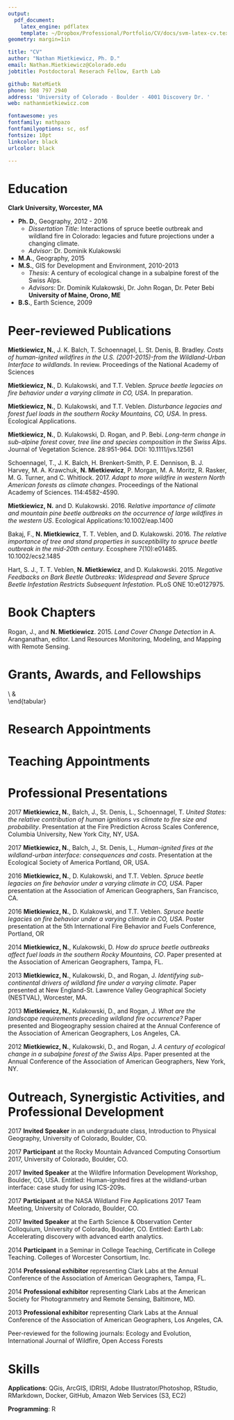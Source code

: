 ```yaml
---
output:
  pdf_document:
    latex_engine: pdflatex
    template: ~/Dropbox/Professional/Portfolio/CV/docs/svm-latex-cv.tex
geometry: margin=1in

title: "CV"
author: "Nathan Mietkiewicz, Ph. D."
email: Nathan.Mietkiewicz@Colorado.edu
jobtitle: Postdoctoral Reserach Fellow, Earth Lab

github: NateMietk
phone: 508 797 2940
address: 'University of Colorado · Boulder · 4001 Discovery Dr. '
web: nathanmietkiewicz.com

fontawesome: yes
fontfamily: mathpazo
fontfamilyoptions: sc, osf
fontsize: 10pt
linkcolor: black
urlcolor: black

---
```

# Education

**Clark University, Worcester, MA**

- **Ph. D.**, Geography, 2012 - 2016
    - *Dissertation Title*: Interactions of spruce beetle outbreak and wildland fire in Colorado: legacies and future projections under a changing climate.
    - *Advisor*: Dr. Dominik Kulakowski
- **M.A.**, Geography, 2015
- **M.S.**, GIS for Development and Environment, 2010-2013
    - *Thesis*: A century of ecological change in a subalpine forest of the Swiss Alps.
    - *Advisors*: Dr. Dominik Kulakowski, Dr. John Rogan, Dr. Peter Bebi
**University of Maine, Orono, ME**
- **B.S.**, Earth Science, 2009

# Peer-reviewed Publications 

**Mietkiewicz, N.**, J. K. Balch, T. Schoennagel, L. St. Denis, B. Bradley. *Costs of human-ignited wildfires in the U.S. (2001-2015)-from the Wildland-Urban Interface to wildlands*. In review. Proceedings of the National Academy of Sciences

**Mietkiewicz, N.**, D. Kulakowski, and T.T. Veblen. *Spruce beetle legacies on fire behavior under a varying climate in CO, USA*. In preparation.

**Mietkiewicz, N.**, D. Kulakowski, and T.T. Veblen. *Disturbance legacies and forest fuel loads in the southern Rocky Mountains, CO, USA*. In press. Ecological Applications.

**Mietkiewicz, N.**, D. Kulakowski, D. Rogan, and P. Bebi. *Long-term change in sub-alpine forest cover, tree line and species composition in the Swiss Alps*. Journal of Vegetation Science. 28:951-964. DOI: 10.1111/jvs.12561

Schoennagel, T., J. K. Balch, H. Brenkert-Smith, P. E. Dennison, B. J. Harvey, M. A. Krawchuk, **N. Mietkiewicz**, P. Morgan, M. A. Moritz, R. Rasker, M. G. Turner, and C. Whitlock. 2017. *Adapt to more wildfire in western North American forests as climate changes*. Proceedings of the National Academy of Sciences. 114:4582-4590.

**Mietkiewicz, N.** and D. Kulakowski. 2016. R*elative importance of climate and mountain pine beetle outbreaks on the occurrence of large wildfires in the western US*. Ecological Applications:10.1002/eap.1400

Bakaj, F., **N. Mietkiewicz**, T. T. Veblen, and D. Kulakowski. 2016. *The relative importance of tree and stand properties in susceptibility to spruce beetle outbreak in the mid-20th century*. Ecosphere 7(10):e01485. 10.1002/ecs2.1485 

Hart, S. J., T. T. Veblen, **N. Mietkiewicz**, and D. Kulakowski. 2015. *Negative Feedbacks on Bark Beetle Outbreaks: Widespread and Severe Spruce Beetle Infestation Restricts Subsequent Infestation*. PLoS ONE 10:e0127975.

# Book Chapters

Rogan, J., and **N. Mietkiewicz**. 2015. *Land Cover Change Detection* in A. Aranganathan, editor. Land Resources Monitoring, Modeling, and Mapping with Remote Sensing.

# Grants, Awards, and Fellowships
\begin{tabular}{@{}ll@{}}
2018 & \$250,000 - Co-PI, Submitted - USGS Powell Center Working Group 
                            \\
    & One fire: Defining modern U.S. fire regimes by synthesizing existing data
                            \\
    & \$1,600,000 - Senior Personnel, Submitted - National Science Foundation: Coupled Natural-Human  Systems                            \\
     &  Human settlements in flammable U.S. landscapes: How will people coexist with wildfire? 
                            \\
     &                                                                                                                              \\
2017 & \$1,852,683 - Co-PI, Submitted - National Science Foundation: Macrosystems
                            \\
     &  Macroscale Resilience: Understanding how forests recover after beetle-kill, fire, and drought  
                            \\
     & by linking observations—from single trees to the western U.S.
                            \\
     & \$1200 - Fire Predicition Across Scales conference travel award - Columbia University
                            \\
     &                                                                                                                              \\
2015 & \$700 - Clark University’s Outstanding Teaching Assistant Award                                                              \\
     & \$300 - Marion I. Wright ’46 Travel Award, Fall 2015                                                                         \\
     & \$250 - Pruser Dissertation Enhancement Award                                                                                \\
     & \$300 - Graduate Student Council Travel Award, Spring 2016                                                                   \\
     &                                                                                                                              \\
2013 & \$600 - Marion I. Wright ’46 Travel Award, Spring/Fall 2013                                                                         \\
     & \$750 - Pruser Dissertation Enhancement Award                                                                                \\
     &                                                                                                                              \\
2012 & \$4,000 - Libbey Enhancement Award                                                                                           \\
     & \$55,000 - Full tuition remission and stipend (5 years, approx. per year)                                                    \\
     &                                                                                                                              \\
2010 & \begin{tabular}[c]{@{}l@{}}\$15,980 - Awarded scholarship towards Master’s degree (2 years, approx. per\\ year)\end{tabular} \\
     &                                                                                                                            
\end{tabular}


# Research Appointments
\begin{tabular}{@{}cl@{}}
2016 -               & Postdoctoral Research Fellow, Earth Lab, University of Colorado, Boulder                     \\ 
\multicolumn{1}{l}{} &                                                                                              \\
2013 - 2016          & Research Assistant, Forest Ecology Research Laboratory, Clark University                     \\
                     & Forest Ecology Research Laboratory Manager, Clark University                                 \\
\multicolumn{1}{l}{} &                                                                                              \\
2012                 & Research and Development, Clark Labs, Worcester, MA                                          \\
\multicolumn{1}{l}{} &                                                                                              \\
2011                 & GIS Consultant, Department of Public Works, Ashland, MA                                      \\
                     & GIS Analyst, United States Department of Agriculture: National Resource Conservation Service \\
\multicolumn{1}{l}{} &                                                                                              \\
2008                 & Field Researcher, Scott Glacier, Antarctica via University of Maine, Orono                   \\
\multicolumn{1}{l}{} &                                                                                              \\
2007                 & Field Researcher, Marine Sediments Laboratory, University of Maine, Orono                    \\
\multicolumn{1}{l}{} &                                                                                              \\
2006                 & Laboratory Technician, Climate Change Institute, University of Maine, Orono                  \\
\multicolumn{1}{l}{} & Numerical Modeling Technician, Numerical Modeling Laboratory, University of Maine, Orono     \\
\multicolumn{1}{l}{} &                                                                                              \\ 
\end{tabular}

# Teaching Appointments

\begin{tabular}{@{}llll@{}}
\multicolumn{4}{l}{\textbf{Faculty Positions}}                                             \\
 & \multicolumn{3}{l}{\textit{Clark University}}                                           \\
 &  & 2015 & Forest Ecology (GEOG 116); Overall Effectiveness = 4.6/5                      \\
 &  &      & \multicolumn{1}{c}{}                                                          \\
\multicolumn{4}{l}{\textbf{Teaching Assistant Positions}}                                  \\
 & \multicolumn{3}{l}{\textit{Clark University}}                                           \\
 &  & 2015 & Advanced Topics in GIS: Raster GIS (GEOG 397); Overall Effectiveness = 4.94/5 \\
 &  &      & \multicolumn{1}{c}{}                                                          \\
 &  & 2014 & Introduction to Remote Sensing (GEOG 383); Overall Effectiveness = 4.89/5     \\
 &  &      & Advanced Topics in GIS: Raster GIS (GEOG 397); Overall Effectiveness = 4.74/5 \\
 &  &      & \multicolumn{1}{c}{}                                                          \\
 &  & 2013 & Forest Ecology (GEOG 116); Overall Effectiveness = 4.62/5                     \\
 &  &      & Advanced Topics in GIS: Raster GIS (GEOG 397); Overall Effectiveness = 4.74/5 \\
 &  &      &                                                                               \\
 &  & 2012 & Earth System Science (GEOG 104); Overall Effectiveness = 4.97/5              
\end{tabular}

# Professional Presentations

2017 **Mietkiewicz, N.**, Balch, J., St. Denis, L., Schoennagel, T. *United States: the relative contribution of human ignitions vs climate to fire size and probability*.  Presentation at the Fire Prediction Across Scales Conference, Columbia University, New York City, NY, USA.

2017 **Mietkiewicz, N.**, Balch, J., St. Denis, L., *Human-ignited fires at the wildland-urban interface: consequences and costs*.  Presentation at the Ecological Society of America Portland, OR, USA.

2016 **Mietkiewicz, N.**, D. Kulakowski, and T.T. Veblen. *Spruce beetle legacies on fire behavior under a varying climate in CO, USA*. Paper presentation at the Association of American Geographers, San Francisco, CA.

2016 **Mietkiewicz, N.**, D. Kulakowski, and T.T. Veblen. *Spruce beetle legacies on fire behavior under a varying climate in CO, USA*. Poster presentation at the 5th International Fire Behavior and Fuels Conference, Portland, OR

2014 **Mietkiewicz, N.**, Kulakowski, D. *How do spruce beetle outbreaks affect fuel loads in the southern Rocky Mountains, CO*. Paper presented at the Association of American Geographers, Tampa, FL.

2013 **Mietkiewicz, N.**, Kulakowski, D., and Rogan, J. *Identifying sub-continental drivers of wildland fire under a varying climate*. Paper presented at New England-St. Lawrence Valley Geographical Society (NESTVAL), Worcester, MA.

2013 **Mietkiewicz, N.**, Kulakowski, D., and Rogan, J. *What are the landscape requirements preceding wildland fire occurrence?* Paper presented and Biogeography session chaired at the Annual Conference of the Association of American Geographers, Los Angeles, CA.

2012 **Mietkiewicz, N.**, Kulakowski, D., and Rogan, J. *A century of ecological change in a subalpine forest of the Swiss Alps*. Paper presented at the Annual Conference of the Association of American Geographers, New York, NY.

# Outreach, Synergistic Activities, and Professional Development

2017 **Invited Speaker** in an undergraduate class, Introduction to Physical Geography, University of Colorado, Boulder, CO.

2017 **Participant** at the Rocky Mountain Advanced Computing Consortium 2017, University of Colorado, Boulder, CO.

2017 **Invited Speaker** at the Wildfire Information Development Workshop, Boulder, CO, USA. Entitled: Human-ignited fires at the wildland-urban interface: case study for using ICS-209s.  

2017 **Participant** at the NASA Wildland Fire Applications 2017 Team Meeting, University of Colorado, Boulder, CO.

2017 **Invited Speaker** at the Earth Science & Observation Center Colloquium, University of Colorado, Boulder, CO. Entitled: Earth Lab: Accelerating discovery with advanced earth analytics.

2014 **Participant** in a Seminar in College Teaching, Certificate in College Teaching. Colleges of Worcester Consortium, Inc.

2014 **Professional exhibitor** representing Clark Labs at the Annual Conference of the Association of American Geographers, Tampa, FL.

2014 **Professional exhibitor** representing Clark Labs at the American Society for Photogrammetry and Remote Sensing, Baltimore, MD.

2013 **Professional exhibitor** representing Clark Labs at the Annual Conference of the Association of American Geographers, Los Angeles, CA.

Peer-reviewed for the following journals: Ecology and Evolution, International Journal of Wildfire, Open Access Forests

# Skills

**Applications**: QGis, ArcGIS, IDRISI, Adobe Illustrator/Photoshop,  RStudio,  RMarkdown, Docker, GitHub, Amazon Web Services (S3, EC2)

**Programming**: R


